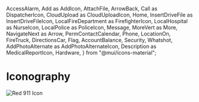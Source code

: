   AccessAlarm,
  Add as AddIcon,
  AttachFile,
  ArrowBack,
  Call as DispatcherIcon,
  CloudUpload as CloudUploadIcon,
  Home,
  InsertDriveFile as InsertDriveFileIcon,
  LocalFireDepartment as FirefighterIcon,
  LocalHospital as NurseIcon,
  LocalPolice as PoliceIcon,
  Message,
  MoreVert as More,
  NavigateNext as Arrow,
  PermContactCalendar,
  Phone,
  LocationOn,
  FireTruck,
  DirectionsCar,
  Flag,
  AccountBalance,
  Security,
  Whatshot,
  AddPhotoAlternate as AddPhotoAlternateIcon,
  Description as MedicalReportIcon,
  Hardware,
} from "@mui/icons-material";


<Meta title="Iconography" />

# Iconography

<IconGallery>
  <IconItem name="AccessAlarm">
    <AccessAlarm />
  </IconItem>

<IconItem name="AddIcon">
  <AddIcon />
</IconItem>

<IconItem name="Arrow">
  <Arrow />
</IconItem>

<IconItem name="ArrowBack">
  <ArrowBack />
</IconItem>

<IconItem name="AttachFile">
  <AttachFile />
</IconItem>

<IconItem name="CloudUploadIcon">
  <CloudUploadIcon />
</IconItem>

<IconItem name="DispatcherIcon">
  <img
    src="/911-icon.png"
    alt="Red 911 Icon"
    style={{ width: "28px", height: "28px", borderRadius: "8px" }}
  />
</IconItem>

<IconItem name="FirefighterIcon">
  <FirefighterIcon />
</IconItem>

<IconItem name="Home">
  <Home />
</IconItem>

<IconItem name="InsertDriveFileIcon">
  <InsertDriveFileIcon />
</IconItem>

<IconItem name="Message">
  <Message />
</IconItem>

<IconItem name="More">
  <More />
</IconItem>

<IconItem name="NurseIcon">
  <NurseIcon />
</IconItem>

<IconItem name="PermContactCalendar">
  <PermContactCalendar />
</IconItem>

<IconItem name="Phone">
  <Phone />
</IconItem>

<IconItem name="PoliceIcon">
  <PoliceIcon />
</IconItem>

<IconItem name="IncidentIcon">
  <ErrorOutlineIcon />
</IconItem>

<IconItem name="group">
  <Groups2Icon />
</IconItem>

<IconItem name="map">
  <LocationOn />
</IconItem>

<IconItem name="FireTruck">
  <FireTruck />
</IconItem>

<IconItem name="DirectionsCar">
  <DirectionsCar />
</IconItem>

<IconItem name="Flag">
  <Flag />
</IconItem>

<IconItem name="CityDirector">
  <AccountBalance />
</IconItem>

<IconItem name="FireChief">
  <Whatshot />
</IconItem>

<IconItem name="PoliceChief">
  <Security />
</IconItem>

<IconItem name="AddPhotoAlternateIcon">
  <AddPhotoAlternateIcon />
</IconItem>

<IconItem name="MedicalReport">
  <MedicalReportIcon />
</IconItem>

<IconItem name="Hardware">
  <Hardware />
</IconItem>

<IconItem name="MedicalServicesIcon">
  <MedicalServicesIcon />
</IconItem>

<IconItem name="HomeRepairServiceIcon">
  <HomeRepairServiceIcon />
</IconItem>

<IconItem name="RemoveIcon">
  <RemoveIcon />
</IconItem>

<IconItem name="CameraIcon">
  <PhotoCameraIcon />
</IconItem>

</IconGallery>
